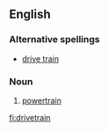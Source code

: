 ==English==

===Alternative spellings===
* [[drive train]]

===Noun===
{{wikipedia}}
{{en-noun}}

# [[powertrain]]

[[fi:drivetrain]]